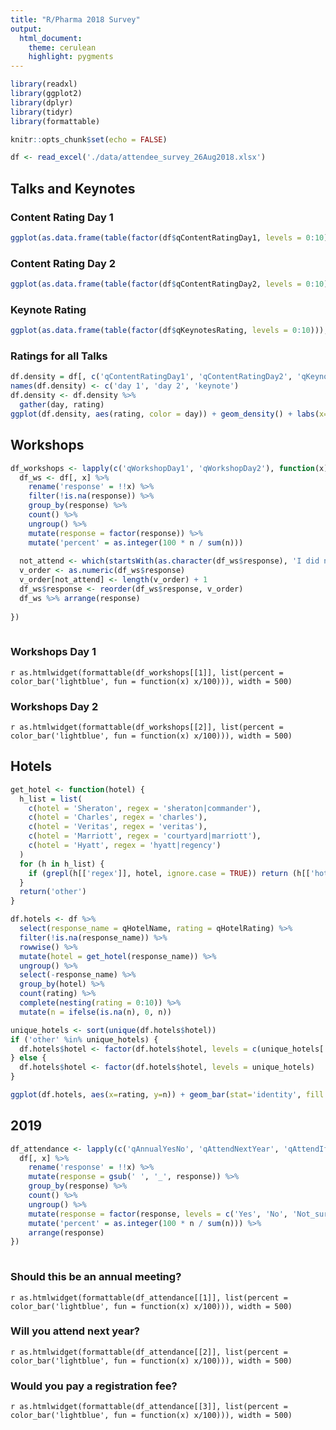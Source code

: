 ```yaml
---
title: "R/Pharma 2018 Survey"
output:
  html_document:
    theme: cerulean
    highlight: pygments
---
```


```r

library(readxl)
library(ggplot2)
library(dplyr)
library(tidyr)
library(formattable)

knitr::opts_chunk$set(echo = FALSE)
```

```r

df <- read_excel('./data/attendee_survey_26Aug2018.xlsx')

```

## Talks and Keynotes

### Content Rating Day 1

```r
ggplot(as.data.frame(table(factor(df$qContentRatingDay1, levels = 0:10))), aes(x=Var1, y=Freq)) + geom_bar(stat='identity', fill = 'darkred') + labs(x='score', y='count') + theme_bw()
```

### Content Rating Day 2

```r
ggplot(as.data.frame(table(factor(df$qContentRatingDay2, levels = 0:10))), aes(x=Var1, y=Freq)) + geom_bar(stat='identity', fill = 'darkblue') + labs(x='score', y='count') + theme_bw()
```

### Keynote Rating
```r
ggplot(as.data.frame(table(factor(df$qKeynotesRating, levels = 0:10))), aes(x=Var1, y=Freq)) + geom_bar(stat='identity', fill = 'darkgreen') + labs(x='score', y='count') + theme_bw()
```

### Ratings for all Talks
```r
df.density = df[, c('qContentRatingDay1', 'qContentRatingDay2', 'qKeynotesRating')]
names(df.density) <- c('day 1', 'day 2', 'keynote')
df.density <- df.density %>%
  gather(day, rating)
ggplot(df.density, aes(rating, color = day)) + geom_density() + labs(x='score', y='count') + theme_bw()
```

## Workshops

```r

df_workshops <- lapply(c('qWorkshopDay1', 'qWorkshopDay2'), function(x) {
  df_ws <- df[, x] %>%
    rename('response' = !!x) %>%
    filter(!is.na(response)) %>%
    group_by(response) %>%
    count() %>%
    ungroup() %>%
    mutate(response = factor(response)) %>%
    mutate('percent' = as.integer(100 * n / sum(n)))
  
  not_attend <- which(startsWith(as.character(df_ws$response), 'I did not attend'))
  v_order <- as.numeric(df_ws$response)
  v_order[not_attend] <- length(v_order) + 1
  df_ws$response <- reorder(df_ws$response, v_order)
  df_ws %>% arrange(response)
  
})
  
```

### Workshops Day 1
`r as.htmlwidget(formattable(df_workshops[[1]], list(percent = color_bar('lightblue', fun = function(x) x/100))), width = 500)`

### Workshops Day 2
`r as.htmlwidget(formattable(df_workshops[[2]], list(percent = color_bar('lightblue', fun = function(x) x/100))), width = 500)`


## Hotels

```r

get_hotel <- function(hotel) {
  h_list = list(
    c(hotel = 'Sheraton', regex = 'sheraton|commander'),
    c(hotel = 'Charles', regex = 'charles'),
    c(hotel = 'Veritas', regex = 'veritas'),
    c(hotel = 'Marriott', regex = 'courtyard|marriott'),
    c(hotel = 'Hyatt', regex = 'hyatt|regency')
  )
  for (h in h_list) {
    if (grepl(h[['regex']], hotel, ignore.case = TRUE)) return (h[['hotel']])
  }
  return('other')
}

df.hotels <- df %>%
  select(response_name = qHotelName, rating = qHotelRating) %>%
  filter(!is.na(response_name)) %>%
  rowwise() %>%
  mutate(hotel = get_hotel(response_name)) %>%
  ungroup() %>%
  select(-response_name) %>%
  group_by(hotel) %>%
  count(rating) %>%
  complete(nesting(rating = 0:10)) %>%
  mutate(n = ifelse(is.na(n), 0, n))

unique_hotels <- sort(unique(df.hotels$hotel))
if ('other' %in% unique_hotels) {
  df.hotels$hotel <- factor(df.hotels$hotel, levels = c(unique_hotels[!unique_hotels == 'other'], 'other'))
} else {
  df.hotels$hotel <- factor(df.hotels$hotel, levels = unique_hotels)
}

ggplot(df.hotels, aes(x=rating, y=n)) + geom_bar(stat='identity', fill = 'darkgreen') + facet_grid(. ~ hotel)

```

## 2019

```r

df_attendance <- lapply(c('qAnnualYesNo', 'qAttendNextYear', 'qAttendIfFee'), function(x) {
  df[, x] %>%
    rename('response' = !!x) %>%
    mutate(response = gsub(' ', '_', response)) %>%
    group_by(response) %>%
    count() %>%
    ungroup() %>%
    mutate(response = factor(response, levels = c('Yes', 'No', 'Not_sure'))) %>%
    mutate('percent' = as.integer(100 * n / sum(n))) %>%
    arrange(response)
})
  
```

### Should this be an annual meeting?
`r as.htmlwidget(formattable(df_attendance[[1]], list(percent = color_bar('lightblue', fun = function(x) x/100))), width = 500)`

### Will you attend next year?
`r as.htmlwidget(formattable(df_attendance[[2]], list(percent = color_bar('lightblue', fun = function(x) x/100))), width = 500)`

### Would you pay a registration fee?
`r as.htmlwidget(formattable(df_attendance[[3]], list(percent = color_bar('lightblue', fun = function(x) x/100))), width = 500)`

